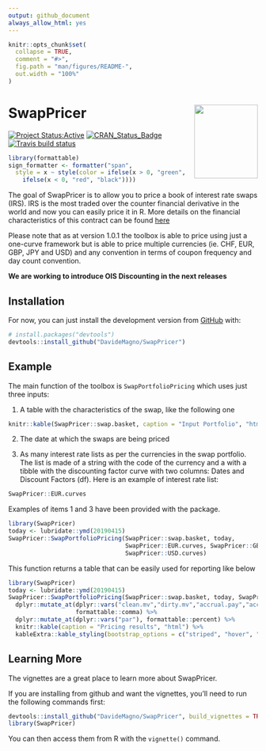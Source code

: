 ```yaml
---
output: github_document
always_allow_html: yes
---
```


<!-- README.md is generated from README.Rmd. Please edit that file -->

```r
knitr::opts_chunk$set(
  collapse = TRUE,
  comment = "#>",
  fig.path = "man/figures/README-",
  out.width = "100%"
)
```
# SwapPricer <img src="man/figures/SwapPricerHex.png" align="right" height="149" width="128.5"/>


<!-- badges: start -->
[![Project Status:Active](http://www.repostatus.org/badges/latest/active.svg)](http://www.repostatus.org/#active)
[![CRAN_Status_Badge](https://www.r-pkg.org/badges/version/SwapPricer)](https://CRAN.R-project.org/package=SwapPricer)
[![Travis build status](https://travis-ci.org/DavideMagno/SwapPricer.svg?branch=master)](https://travis-ci.org/DavideMagno/SwapPricer)
<!-- badges: end -->

```r
library(formattable)
sign_formatter <- formatter("span", 
  style = x ~ style(color = ifelse(x > 0, "green", 
    ifelse(x < 0, "red", "black"))))
```


The goal of SwapPricer is to allow you to price a book of interest rate swaps (IRS).
IRS is the most traded over the counter financial derivative in the world and now
you can easily price it in R. More details on the financial characteristics of
this contract can be found [here](https://en.wikipedia.org/wiki/Interest_rate_swap)

Please note that as at version 1.0.1 the toolbox is able to price using just a 
one-curve framework but is able to price multiple currencies (ie. CHF, EUR, GBP,
JPY and USD) and any convention in terms of coupon frequency and day count convention.

**We are working to introduce OIS Discounting in the next releases**

## Installation

For now, you can just install the development version from [GitHub](https://github.com/) with:

``` r
# install.packages("devtools")
devtools::install_github("DavideMagno/SwapPricer")
```
## Example

The main function of the toolbox is `SwapPortfolioPricing` which uses just three
inputs:

1) A table with the characteristics of the swap, like the following one

```r
knitr::kable(SwapPricer::swap.basket, caption = "Input Portfolio", "html")
```

2) The date at which the swaps are being priced

3) As many interest rate lists as per the currencies in the swap portfolio.
The list is made of a string with the code of the currency and a with a tibble
with the discounting factor curve with two columns: Dates and Discount Factors (df). 
Here is an example of interest rate list:

```r
SwapPricer::EUR.curves
```

Examples of items 1 and 3 have been provided with the package.

```r
library(SwapPricer)
today <- lubridate::ymd(20190415)
SwapPricer::SwapPortfolioPricing(SwapPricer::swap.basket, today, 
                                 SwapPricer::EUR.curves, SwapPricer::GBP.curves,
                                 SwapPricer::USD.curves) 
```

This function returns a table that can be easily used for reporting like below

```r
library(SwapPricer)
today <- lubridate::ymd(20190415)
SwapPricer::SwapPortfolioPricing(SwapPricer::swap.basket, today, SwapPricer::EUR.curves, SwapPricer::GBP.curves, SwapPricer::USD.curves)  %>% 
  dplyr::mutate_at(dplyr::vars("clean.mv","dirty.mv","accrual.pay","accrual.receive","pv01"),
                   formattable::comma) %>%
  dplyr::mutate_at(dplyr::vars("par"), formattable::percent) %>%
  knitr::kable(caption = "Pricing results", "html") %>%
  kableExtra::kable_styling(bootstrap_options = c("striped", "hover", "condensed","responsive"))
```

## Learning More ##

The vignettes are a great place to learn more about SwapPricer.

If you are installing from github and want the vignettes, you'll need to run the following 
commands first:

```r
devtools::install_github("DavideMagno/SwapPricer", build_vignettes = TRUE)
library(SwapPricer)
```

You can then access them from R with the `vignette()` command.

